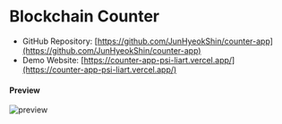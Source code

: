 # Blockchain Counter

- GitHub Repository: [https://github.com/JunHyeokShin/counter-app](https://github.com/JunHyeokShin/counter-app)
- Demo Website: [https://counter-app-psi-liart.vercel.app/](https://counter-app-psi-liart.vercel.app/)

#### Preview

![preview](/images/blockchain-counter-preview.png)
